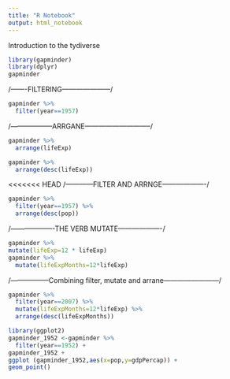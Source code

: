 ---
title: "R Notebook"
output: html_notebook
---

Introduction to the tydiverse

```{r}
library(gapminder)
library(dplyr)
gapminder

```
/-------FILTERING---------------------/
```{r}
gapminder %>%                         
  filter(year==1957)
```
/------------------ARRGANE-----------------------------/

```{r}

gapminder %>%
  arrange(lifeExp)

gapminder %>%
  arrange(desc(lifeExp))
```
<<<<<<< HEAD
/------------FILTER AND ARRNGE-------------------/
```{r}
gapminder %>%
  filter(year==1957) %>%
  arrange(desc(pop))

```
/-------------------THE VERB MUTATE-------------------/
```{r}
gapminder %>%
mutate(lifeExp=12 * lifeExp)
gapminder %>%
  mutate(lifeExpMonths=12*lifeExp)
```
/-----------------Combining filter, mutate and arrane------------------------/
```{r}

gapminder %>%
  filter(year==2007) %>% 
  mutate(lifeExpMonths=12*lifeExp) %>% 
  arrange(desc(lifeExpMonths))

library(ggplot2)
gapminder_1952 <-gapminder %>%
  filter(year==1952) +
gapminder_1952 +
ggplot (gapminder_1952,aes(x=pop,y=gdpPercap)) +
geom_point()  


```

